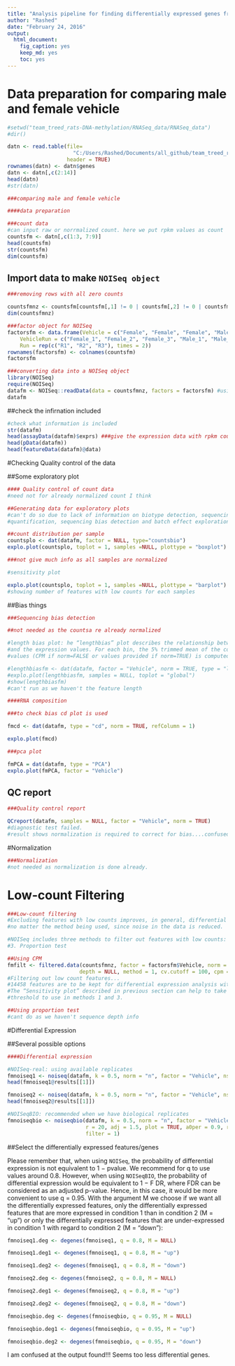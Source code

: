 ```yaml
---
title: "Analysis pipeline for finding differentially expressed genes from RNAseq `rpkm` read counts using `R` package `NOISeq`"
author: "Rashed"
date: "February 24, 2016"
output: 
  html_document: 
    fig_caption: yes
    keep_md: yes
    toc: yes
---
```


# Data preparation for comparing male and female vehicle


```r
#setwd("team_treed_rats-DNA-methylation/RNASeq_data/RNASeq_data")
#dir()

datn <- read.table(file=
                     "C:/Users/Rashed/Documents/all_github/team_treed_rats-DNA-methylation/RNASeq_data/RNAseq_all_merged.txt", 
                   header = TRUE)
rownames(datn) <- datn$genes
datn <- datn[,c(2:14)]
head(datn)
#str(datn)

###comparing male and female vehicle

####data preparation

###count data
#can input raw or norrmalized count. here we put rpkm values as count
countsfm <- datn[,c(1:3, 7:9)]
head(countsfm)
str(countsfm)
dim(countsfm)
```


## Import data to make `NOISeq object`

```r
###removing rows with all zero counts

countsfmnz <- countsfm[countsfm[,1] != 0 | countsfm[,2] != 0 | countsfm[,3] != 0 | countsfm[,4] != 0 | countsfm[,5] != 0 | countsfm[,6] != 0 , ]
dim(countsfmnz)

###factor object for NOISeq
factorsfm <- data.frame(Vehicle = c("Female", "Female", "Female", "Male", "Male", "Male"), 
	VehicleRun = c("Female_1", "Female_2", "Female_3", "Male_1", "Male_2", "Male_3"), 
	Run = rep(c("R1", "R2", "R3"), times = 2))
rownames(factorsfm) <- colnames(countsfm)
factorsfm

###converting data into a NOISeq object
library(NOISeq)
require(NOISeq)
datafm <- NOISeq::readData(data = countsfmnz, factors = factorsfm) #using readData function from NOISeq
datafm
```


##check the infirnation included

```r
#check what information is included
str(datafm)
head(assayData(datafm)$exprs) ###give the expression data with rpkm counts
head(pData(datafm))
head(featureData(datafm)@data)
```

#Checking Quality control of the data

##Some exploratory plot

```r
#### Quality control of count data
#need not for already normalized count I think

##Generating data for exploratory plots
#can't do so due to lack of information on biotype detection, sequencing depth and expression 
#quantification, sequencing bias detection and batch effect exploration

##count distribution per sample
countsplo <- dat(datafm, factor = NULL, type="countsbio")
explo.plot(countsplo, toplot = 1, samples =NULL, plottype = "boxplot")

###not give much info as all samples are normalized

#sensitivity plot

explo.plot(countsplo, toplot = 1, samples =NULL, plottype = "barplot")
#showing number of features with low counts for each samples 

```


##Bias things

```r
###Sequencing bias detection

##not needed as the countsa re already normalized

#length bias plot: he “lengthbias” plot describes the relationship between the feature length 
#and the expression values. For each bin, the 5% trimmed mean of the corresponding expression
#values (CPM if norm=FALSE or values provided if norm=TRUE) is computed and depicted in Y axis.

#lengthbiasfm <- dat(datafm, factor = "Vehicle", norm = TRUE, type = "lengthbias")
#explo.plot(lengthbiasfm, samples = NULL, toplot = "global")
#show(lengthbiasfm)
#can't run as we haven't the feature length

####RNA composition

###to check bias cd plot is used

fmcd <- dat(datafm, type = "cd", norm = TRUE, refColumn = 1)

explo.plot(fmcd)

###pca plot

fmPCA = dat(datafm, type = "PCA")
explo.plot(fmPCA, factor = "Vehicle")
```

## QC report

```r
###Quality control report

QCreport(datafm, samples = NULL, factor = "Vehicle", norm = TRUE)
#diagnostic test failed.
#result shows normalization is required to correct for bias....confused!!!

```


#Normalization

```r
###Normalization
#not needed as normalization is done already.
```


# Low-count Filtering

```r
###Low-count filtering
#Excluding features with low counts improves, in general, differential expression results, 
#no matter the method being used, since noise in the data is reduced.

#NOISeq includes three methods to filter out features with low counts: 1. CPM 2. Wilcoxon test 
#3. Proportion test

##Using CPM
fmfilt <- filtered.data(countsfmnz, factor = factorsfm$Vehicle, norm = TRUE, 
                       depth = NULL, method = 1, cv.cutoff = 100, cpm = 1, p.adj = "fdr")
#Filtering out low count features...
#14458 features are to be kept for differential expression analysis with filtering method 1
#The “Sensitivity plot” described in previous section can help to take decisions on the CPM 
#threshold to use in methods 1 and 3. 

##Using proportion test
#cant do as we haven't sequence depth info
```

#Differential Expression

##Several possible options

```r
####Differential expression

#NOISeq-real: using available replicates
fmnoiseq1 <- noiseq(datafm, k = 0.5, norm = "n", factor = "Vehicle", nss = 0, replicates = "technical")
head(fmnoiseq1@results[[1]])

fmnoiseq2 <- noiseq(datafm, k = 0.5, norm = "n", factor = "Vehicle", nss = 5, replicates = "biological")
head(fmnoiseq2@results[[1]])

#NOISeqBIO: recommended when we have biological replicates
fmnoiseqbio <- noiseqbio(datafm, k = 0.5, norm = "n", factor = "Vehicle", 
                         r = 20, adj = 1.5, plot = TRUE, a0per = 0.9, random.seed = 12345, 
                         filter = 1)
```


##Select the differentially expressed features/genes

Please remember that, when using `NOISeq`, the probability of differential expression is not equivalent to 1 − pvalue. We recommend for q to use values around 0.8. However, when using `NOISeqBIO`, the probability of differential expression would be equivalent to 1 − F DR, where FDR can be considered as an adjusted p-value. Hence, in this case, it would be more convenient to use q = 0.95. With the argument M we choose if we want all the differentially expressed features, only the differentially expressed features that are more expressed in condition 1 than in condition 2 (M = “up”) or only the differentially expressed features that are under-expressed
in condition 1 with regard to condition 2 (M = “down”):

```r
fmnoiseq1.deg <- degenes(fmnoiseq1, q = 0.8, M = NULL)

fmnoiseq1.deg1 <- degenes(fmnoiseq1, q = 0.8, M = "up")

fmnoiseq1.deg2 <- degenes(fmnoiseq1, q = 0.8, M = "down")

fmnoiseq2.deg <- degenes(fmnoiseq2, q = 0.8, M = NULL)

fmnoiseq2.deg1 <- degenes(fmnoiseq2, q = 0.8, M = "up")

fmnoiseq2.deg2 <- degenes(fmnoiseq2, q = 0.8, M = "down")

fmnoiseqbio.deg <- degenes(fmnoiseqbio, q = 0.95, M = NULL)

fmnoiseqbio.deg1 <- degenes(fmnoiseqbio, q = 0.95, M = "up")

fmnoiseqbio.deg2 <- degenes(fmnoiseqbio, q = 0.95, M = "down")
```

I am confused at the output found!!! Seems too less differential genes. 



